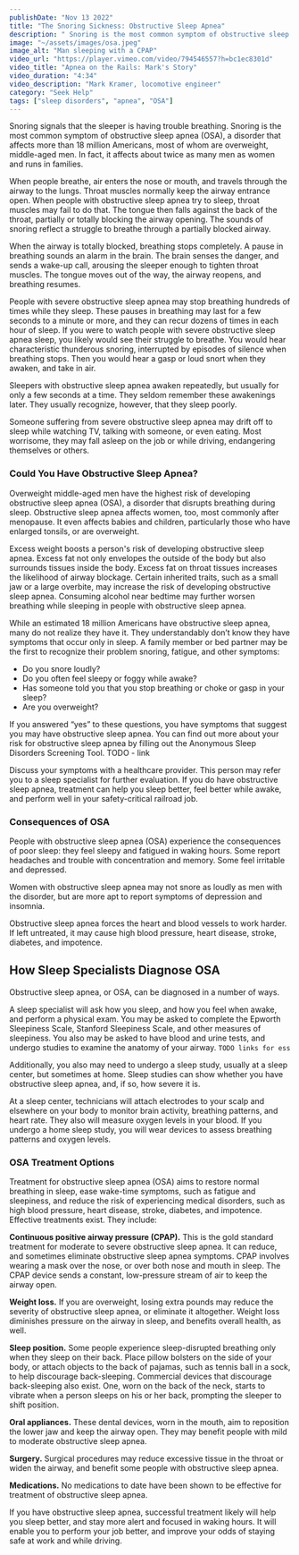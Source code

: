 ```yaml
---
publishDate: "Nov 13 2022"
title: "The Snoring Sickness: Obstructive Sleep Apnea"
description: " Snoring is the most common symptom of obstructive sleep apnea (OSA), a disorder that affects more than 18 million Americans, most of whom are overweight, middle-aged men."
image: "~/assets/images/osa.jpeg"
image_alt: "Man sleeping with a CPAP"
video_url: "https://player.vimeo.com/video/794546557?h=bc1ec8301d"
video_title: "Apnea on the Rails: Mark's Story"
video_duration: "4:34"
video_description: "Mark Kramer, locomotive engineer"
category: "Seek Help"
tags: ["sleep disorders", "apnea", "OSA"]
---
```


<Quote quote="Once I found out what sleep apnea does to your health, I felt like, I have to combat this." quote_author="Mark Kramer, locomotive engineer"/>

Snoring signals that the sleeper is having trouble breathing. Snoring is the most common symptom of obstructive sleep apnea (OSA), a disorder that affects more than 18 million Americans, most of whom are overweight, middle-aged men. In fact, it affects about twice as many men as women and runs in families.

When people breathe, air enters the nose or mouth, and travels through the airway to the lungs. Throat muscles normally keep the airway entrance open. When people with obstructive sleep apnea try to sleep, throat muscles may fail to do that. The tongue then falls against the back of the throat, partially or totally blocking the airway opening. The sounds of snoring reflect a struggle to breathe through a partially blocked airway.

When the airway is totally blocked, breathing stops completely. A pause in breathing sounds an alarm in the brain. The brain senses the danger, and sends a wake-up call, arousing the sleeper enough to tighten throat muscles. The tongue moves out of the way, the airway reopens, and breathing resumes.

People with severe obstructive sleep apnea may stop breathing hundreds of times while they sleep. These pauses in breathing may last for a few seconds to a minute or more, and they can recur dozens of times in each hour of sleep. If you were to watch people with severe obstructive sleep apnea sleep, you likely would see their struggle to breathe. You would hear characteristic thunderous snoring, interrupted by episodes of silence when breathing stops. Then you would hear a gasp or loud snort when they awaken, and take in air.

Sleepers with obstructive sleep apnea awaken repeatedly, but usually for only a few seconds at a time. They seldom remember these awakenings later. They usually recognize, however, that they sleep poorly.

Someone suffering from severe obstructive sleep apnea may drift off to sleep while watching TV, talking with someone, or even eating. Most worrisome, they may fall asleep on the job or while driving, endangering themselves or others.


### Could You Have Obstructive Sleep Apnea?

<YouTube embed_url="https://player.vimeo.com/video/505480148?h=eaa5c6cdb5" title="Symptoms of Apnea" duration="0:27" description="Lawrence J. Epstein, MD, of Harvard, explains the three classic features of obstructive sleep apnea."/>
Overweight middle-aged men have the highest risk of developing obstructive sleep apnea (OSA), a disorder that disrupts breathing during sleep. Obstructive sleep apnea affects women, too, most commonly after menopause. It even affects babies and children, particularly those who have enlarged tonsils, or are overweight.

Excess weight boosts a person's risk of developing obstructive sleep apnea. Excess fat not only envelopes the outside of the body but also surrounds tissues inside the body. Excess fat on throat tissues increases the likelihood of airway blockage. Certain inherited traits, such as a small jaw or a large overbite, may increase the risk of developing obstructive sleep apnea. Consuming alcohol near bedtime may further worsen breathing while sleeping in people with obstructive sleep apnea.

While an estimated 18 million Americans have  obstructive sleep apnea, many do not realize they have it. They understandably don’t know they have symptoms that occur only in sleep. A family member or bed partner may be the first to recognize their problem snoring, fatigue, and other symptoms:

- Do you snore loudly?
- Do you often feel sleepy or foggy while awake?
- Has someone told you that you stop breathing or choke or gasp in your sleep?
- Are you overweight?

If you answered “yes” to these questions, you have symptoms that suggest you may have obstructive sleep apnea.  You can find out more about your risk for obstructive sleep apnea by filling out the Anonymous Sleep Disorders Screening Tool. TODO - link

Discuss your symptoms with a healthcare provider. This person may refer you to a sleep specialist for further evaluation. If you do have obstructive sleep apnea, treatment can help you sleep better, feel better while awake, and perform well in your safety-critical railroad job.

<Quote quote="A guy that I worked with came in with a line on his face, and we started talking about that. He told me about his mask, and we started talking about snoring and everything else, and I thought wow, you know, I think I have it. And then I went in for a sleep study. I’ve been on the CPAP machine since 2000. If I don’t use my machine, my sleep is terrible. I have a machine at home, and another that I leave at my away-from-home terminal." quote_author="Jack, locomotive engineer and brakeman" />


### Consequences of OSA

<YouTube embed_url="https://player.vimeo.com/video/505480165?h=e0a7b173d3" title="Apnea's Consequences" duration="0:36" description="Stuart Quan, MD, of Harvard, explains how untreated obstructive sleep apnea may lead to serious medical disorders." />

People with obstructive sleep apnea (OSA) experience the consequences of poor sleep: they feel sleepy and fatigued in waking hours. Some report headaches and trouble with concentration and memory. Some feel irritable and depressed.

Women with obstructive sleep apnea may not snore as loudly as men with the disorder, but are more apt to report symptoms of depression and insomnia.

Obstructive sleep apnea forces the heart and blood vessels to work harder. If left untreated, it may cause high blood pressure, heart disease, stroke, diabetes, and impotence.


## How Sleep Specialists Diagnose OSA

<YouTube embed_url="https://player.vimeo.com/video/586847584?h=a724fd4786" title="What to Expect from a Sleep Evaluation" duration="1:39" description="Lawrence Epstein, MD, of Harvard tells what to expect from a visit to a sleep specialist."/>

Obstructive sleep apnea, or OSA, can be diagnosed in a number of ways.

A sleep specialist will ask how you sleep, and how you feel when awake, and perform a physical exam. You may be asked to complete the Epworth Sleepiness Scale, Stanford Sleepiness Scale, and other measures of sleepiness. You also may be asked to have blood and urine tests, and undergo studies to examine the anatomy of your airway. `TODO links for ess`

Additionally, you also may need to undergo a sleep study, usually at a sleep center, but sometimes at home. Sleep studies can show whether you have obstructive sleep apnea, and, if so, how severe it is.

At a sleep center, technicians will attach electrodes to your scalp and elsewhere on your body to monitor brain activity, breathing patterns, and heart rate. They also will measure oxygen levels in your blood. If you undergo a home sleep study, you will wear devices to assess breathing patterns and oxygen levels.

### OSA Treatment Options

<YouTube embed_url="https://player.vimeo.com/video/535086365?h=9c89c42f19" title="Apnea Treatments" duration="1:11" description="Lawrence Epstein, MD, of Harvard, discusses OSA treatment options." />

Treatment for obstructive sleep apnea (OSA) aims to restore normal breathing in sleep, ease wake-time symptoms, such as fatigue and sleepiness, and reduce the risk of experiencing medical disorders, such as high blood pressure, heart disease, stroke, diabetes, and impotence. Effective treatments exist. They include:

**Continuous positive airway pressure (CPAP).** This is the gold standard treatment for moderate to severe obstructive sleep apnea. It can reduce, and sometimes eliminate obstructive sleep apnea symptoms. CPAP involves wearing a mask over the nose, or over both nose and mouth in sleep. The CPAP device sends a constant, low-pressure stream of air to keep the airway open.

**Weight loss.** If you are overweight, losing extra pounds may reduce the severity of obstructive sleep apnea, or eliminate it altogether. Weight loss diminishes pressure on the airway in sleep, and benefits overall health, as well.

**Sleep position.** Some people experience sleep-disrupted breathing only when they sleep on their back. Place pillow bolsters on the side of your body, or attach objects to the back of pajamas, such as tennis ball in a sock, to help discourage back-sleeping. Commercial devices that discourage back-sleeping also exist. One, worn on the back of the neck, starts to vibrate when a person sleeps on his or her back, prompting the sleeper to shift position.

**Oral appliances.** These dental devices, worn in the mouth, aim to reposition the lower jaw and keep the airway open. They may benefit people with mild to moderate obstructive sleep apnea.

**Surgery.** Surgical procedures may reduce excessive tissue in the throat or widen the airway, and benefit some people with obstructive sleep apnea.

**Medications.** No medications to date have been shown to be effective for treatment of obstructive sleep apnea.

If you have obstructive sleep apnea, successful treatment likely will help you sleep better, and stay more alert and focused in waking hours. It will enable you to perform your job better, and improve your odds of staying safe at work and while driving.

<Quote text="After the first night that I wore the CPAP air machine and slept all night, the next day, when I woke up, I said to myself, 'This is what it's like to sleep all night? This is wonderful!' I felt like a million dollars. I felt like Superman.  Ever since, I've used the CPAP air machine every night when I go to bed, and it’s improved my health. It's also made my life less stressful, because I'm more rested. I bought another CPAP air machine, and I keep that up at my hotel at my away-from-home terminal. Our job, our safety, depends on how rested we are." quote_author="Mark Kramer, locomotive engineer" />

